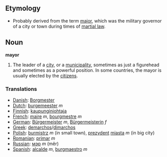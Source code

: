 ==Etymology==
*Probably derived from the term [[major]], which was the military governor of a city or town during times of [[martial law]].

==Noun==
'''mayor'''

#The leader of a [[city]], or a [[municipality]], sometimes as just a figurehead and sometimes as a powerful position.  In some countries, the mayor is usually elected by the [[citizen]]s.
===Translations===
*[[Danish]]:  [[Borgmester]]
*[[Dutch]]: [[burgemeester]] ''m''
*[[Finnish]]: [[kaupunginjohtaja]]
*[[French]]: [[maire]] ''m'', [[bourgmestre]] ''m''
*[[German]]: [[Bürgermeister]] ''m'', [[Bürgermeisterin]] ''f''
*[[Greek]]: [[demarchos]]/[[dimarchos]]
*[[Polish]]: [[burmistrz]] ''m'' (in small town), [[prezydent]] [[miasta]] ''m'' (in big city)
*[[Romanian]]: [[primar]] ''m''
*[[Russian]]: [[мэр]] ''m'' (m&ecirc;r)
*[[Spanish]]: [[alcalde]] ''m'', [[burgmaestro]] ''m''